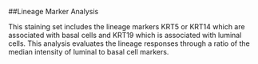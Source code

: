##Lineage Marker Analysis

This staining set includes the lineage markers KRT5 or KRT14 which are associated with basal cells and KRT19 which is associated with luminal cells. This analysis evaluates the lineage responses through a ratio of the median intensity of luminal to basal cell markers. 